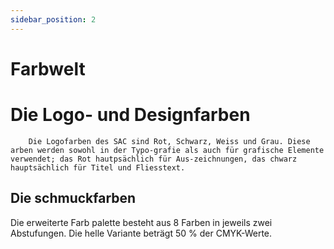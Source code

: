 ```yaml
---
sidebar_position: 2
---
```


# Farbwelt



# Die Logo- und Designfarben
        Die Logofarben des SAC sind Rot, Schwarz, Weiss und Grau. Diese  arben werden sowohl in der Typo-grafie als auch für grafische Elemente verwendet; das Rot hautpsächlich für Aus-zeichnungen, das chwarz hauptsächlich für Titel und Fliesstext.
<addClass className="primaryClores">
    <ColorBoxes pantone= "Red032" cmyk= "0|100|100| 0"  web="#e30613" RGB= "227|6|19"></ColorBoxes>
    <ColorBoxes pantone= "Black" cmyk= "0|0|0| 100"  web="#000000" RGB= "0|0|0" textcolor="#fff"></ColorBoxes>
    <ColorBoxes pantone = "cool Gray 8c" cmyk = "0|0|0|60"  web="#878787" RGB = "135|135|135"></ColorBoxes>
    <ColorBoxes pantone = "Cool gray 4 C" cmyk= "0|0|0|208" web="#d0d0d0" RGB= "208|208|208" ></ColorBoxes>
</addClass>






## Die schmuckfarben
Die erweiterte Farb palette besteht aus 8 Farben in jeweils zwei Abstufungen. Die helle Variante beträgt 50 % der CMYK-Werte.


<addClass className="schmuckfarbencontainer">
    <Schmuckfarben Primary="rgb(255, 195, 0)" primarycmyk="0|25|100|0" secondary ="rgb(255, 255, 150)" secondarycmyk="0|12|50|0" />
    <Schmuckfarben Primary="rgb(150, 195, 30)" primarycmyk="50|0|100|0" secondary ="rgb(207, 255, 155)" secondarycmyk="25|0|50|0" />
    <Schmuckfarben Primary="rgb(0, 128, 67)" primarycmyk="100|25|100|0" secondary ="rgb(144, 185, 147)" secondarycmyk="50|12|50|0" />
    <Schmuckfarben Primary="rgb(0, 160, 227)" primarycmyk="100|0|0|0" secondary ="rgb(131, 208, 245)" secondarycmyk="50|0|0|0" />
    <Schmuckfarben Primary="rgb(22, 65, 148)" primarycmyk="100|80|0|0" secondary ="rgb(128, 153, 255)" secondarycmyk="50|40|0|0" />
    <Schmuckfarben Primary="rgb(130,30,130)" primarycmyk="60|100|0|0" secondary ="rgb(188,144 ,193)" secondarycmyk="30|50|0|0" />
    <Schmuckfarben Primary="rgb(232,48,138)" primarycmyk="0|90|0|0" secondary ="rgb(245,170,205)" secondarycmyk="0|45|0|0"/>
    <Schmuckfarben Primary="rgb(240,125,0)" primarycmyk="0|60|100|0" secondary ="rgb(250,193,138)" secondarycmyk="0|30|50| 0"/>

</addClass>

